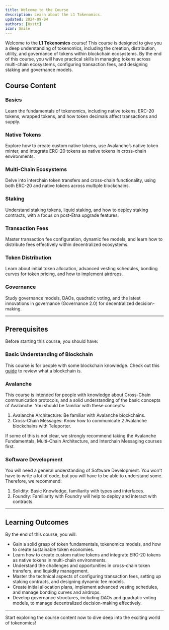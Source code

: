 ```yaml
---
title: Welcome to the Course
description: Learn about the L1 Tokenomics.
updated: 2024-09-04
authors: [0xstt]
icon: Smile
---
```


Welcome to the **L1 Tokenomics** course! This course is designed to give you a deep understanding of tokenomics, including the creation, distribution, utility, and governance of tokens within blockchain ecosystems. By the end of this course, you will have practical skills in managing tokens across multi-chain ecosystems, configuring transaction fees, and designing staking and governance models.

## Course Content

### Basics

Learn the fundamentals of tokenomics, including native tokens, ERC-20 tokens, wrapped tokens, and how token decimals affect transactions and supply.

### Native Tokens

Explore how to create custom native tokens, use Avalanche’s native token minter, and integrate ERC-20 tokens as native tokens in cross-chain environments.

### Multi-Chain Ecosystems

Delve into interchain token transfers and cross-chain functionality, using both ERC-20 and native tokens across multiple blockchains.

### Staking

Understand staking tokens, liquid staking, and how to deploy staking contracts, with a focus on post-Etna upgrade features.

### Transaction Fees

Master transaction fee configuration, dynamic fee models, and learn how to distribute fees effectively within decentralized ecosystems.

### Token Distribution

Learn about initial token allocation, advanced vesting schedules, bonding curves for token pricing, and how to implement airdrops.

### Governance

Study governance models, DAOs, quadratic voting, and the latest innovations in governance (Governance 2.0) for decentralized decision-making.

---

## Prerequisites

Before starting this course, you should have:

### Basic Understanding of Blockchain

This course is for people with some blockchain knowledge. Check out this [guide](/guide/what-is-a-blockchain) to review what a blockchain is.

### Avalanche

This course is intended for people with knowledge about Cross-Chain communication protocols, and a solid understanding of the basic concepts of Avalanche. You should be familiar with these concepts:

1. Avalanche Architecture: Be familiar with Avalanche blockchains.
2. Cross-Chain Messages: Know how to communicate 2 Avalanche blockchains with Teleporter. 

If some of this is not clear, we strongly recommend taking the Avalanche Fundamentals, Multi-Chain Architecture, and Interchain Messaging courses first.

### Software Development

You will need a general understanding of Software Development. You won't have to write a lot of code, but you will have to be able to understand some. Therefore, we recommend:

1. Solidity: Basic Knowledge, familiarity with types and interfaces. 
2. Foundry: Familiarity with Foundry will help to deploy and interact with contracts. 

---

## Learning Outcomes

By the end of this course, you will:

- Gain a solid grasp of token fundamentals, tokenomics models, and how to create sustainable token economies.
- Learn how to create custom native tokens and integrate ERC-20 tokens as native tokens in multi-chain environments.
- Understand the challenges and opportunities in cross-chain token transfers, and liquidity management.
- Master the technical aspects of configuring transaction fees, setting up staking contracts, and designing dynamic fee models.
- Create initial allocation plans, implement advanced vesting schedules, and manage bonding curves and airdrops.
- Develop governance structures, including DAOs and quadratic voting models, to manage decentralized decision-making effectively.

---

Start exploring the course content now to dive deep into the exciting world of tokenomics!
